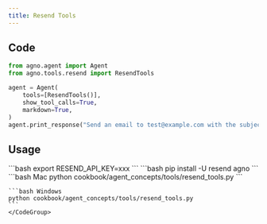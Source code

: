 ```yaml
---
title: Resend Tools
---
```


## Code

```python cookbook/agent_concepts/tools/resend_tools.py
from agno.agent import Agent
from agno.tools.resend import ResendTools

agent = Agent(
    tools=[ResendTools()],
    show_tool_calls=True,
    markdown=True,
)
agent.print_response("Send an email to test@example.com with the subject 'Test Email'")
```

## Usage

<Steps>
  <Snippet file="create-venv-step.mdx" />

  <Step title="Set your API key">
    ```bash
    export RESEND_API_KEY=xxx
    ```
  </Step>

  <Step title="Install libraries">
    ```bash
    pip install -U resend agno
    ```
  </Step>

  <Step title="Run Agent">
    <CodeGroup>
    ```bash Mac
    python cookbook/agent_concepts/tools/resend_tools.py
    ```

    ```bash Windows
    python cookbook/agent_concepts/tools/resend_tools.py
    ```
    </CodeGroup>
  </Step>
</Steps>